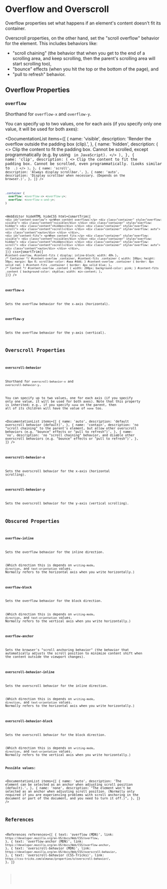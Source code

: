 
<MetadataConfigurer title="Overflow and Overscroll" dateCreated="2021-03-14" />

# Overflow and Overscroll

Overflow properties set what happens if an element's content doesn't fit its container.

Overscroll properties, on the other hand, set the "scroll overflow" behavior for the element. This includes behaviors like:

- "scroll chaining" (the behavior that when you get to the end of a scrolling area, and keep scrolling, then the parent's scrolling area will start scrolling too),
- "bounce" effects (when you hit the top or the bottom of the page), and
- "pull to refresh" behavior.

## Overflow Properties

### `overflow`

Shorthand for `overflow-x` and `overflow-y`.

You can specify up to two values, one for each axis (if you specify only one value, it will be used for both axes):

<DocumentationList
  items={[
    {
      name: 'visible',
      description: 'Render the overflow outside the padding box (clip).',
    },
    {
      name: 'hidden',
      description: (
        <>
          Clip the content to fit the padding box. Cannot be scrolled, except programmatically (e.g.
          by using <Code str="element.offsetLeft" /> in JavaScript).
        </>
      ),
    },
    {
      name: 'clip',
      description: (
        <>
          Clip the content to fit the padding box. Cannot be scrolled, even programmatically. (Looks
          similar to <Code str="hidden" />
          .)
        </>
      ),
    },
    {
      name: 'scroll',
      description: 'Always display scrollbar.',
    },
    {
      name: 'auto',
      description: 'Display scrollbar when necessary. (Depends on the browser.)',
    },
  ]}
/>

```css
.container {
  overflow: <overflow-x> <overflow-y>;
  overflow: <overflow-x-and-y>;
}
```

<WebEditor
  hideHTML
  hideCSS
  html={smartTrim([
    `
      <div id="content-overlow">
        <p>When content overflows:</p>
        <div class="container" style="overflow: visible">
          <div class="content">visible</div>
        </div>
        <div class="container" style="overflow: hidden">
          <div class="content">hidden</div>
        </div>
        <div class="container" style="overflow: scroll">
          <div class="content">scroll</div>
        </div>
        <div class="container" style="overflow: auto">
          <div class="content">auto</div>
        </div>
      </div>
    `,
    `
      <div id="content-fits">
        <p>When content fits:</p>
        <div class="container" style="overflow: visible">
          <div class="content">visible</div>
        </div>
        <div class="container" style="overflow: hidden">
          <div class="content">hidden</div>
        </div>
        <div class="container" style="overflow: scroll">
          <div class="content">scroll</div>
        </div>
        <div class="container" style="overflow: auto">
          <div class="content">auto</div>
        </div>
      </div>
    `,
  ])}
  css={smartTrim([
    `
      #content-overlow,
      #content-fits {
        display: inline-block;
        width: 40%
      }
    `,
    `
      /* Container */
      #content-overlow .container,
      #content-fits .container {
        width: 100px;
        height: 50px;
        margin: 8px 0;
        scrollbar-color: #aaa #ddd;
      }
      #content-overlow .container {
        border: 4px solid red;
      }
      #content-fits .container {
        border: 4px solid blue;
      }
    `,
    `
      /* Content */
      #content-overlow .content {
        width: 200px;
        background-color: pink;
      }
      #content-fits .content {
        background-color: skyblue;
        width: min-content;
      }
    `,
  ])}
/>

### `overflow-x`

Sets the overflow behavior for the x-axis (horizontal).

### `overflow-y`

Sets the overflow behavior for the y-axis (vertical).

## Overscroll Properties

### `overscroll-behavior`

Shorthand for `overscroll-behavior-x` and `overscroll-behavior-y`.

You can specify up to two values, one for each axis (if you specify only one value, it will be used for both axes).
Note that this property is inherited; e.g., if you specify `none` on the parent, then all of its children will have the value of `none` too.

<DocumentationList
  items={[
    {
      name: 'auto',
      description: 'default overscroll behavior (default)',
    },
    {
      name: 'contain',
      description:
        'no "scroll chaining" to the parent\'s element, but allow other overscroll behaviors (e.g. "bounce" effects or "pull to refresh")',
    },
    {
      name: 'no',
      description:
        'no "scroll chaining" behavior, and disable other overscroll behaviors (e.g. "bounce" effects or "pull to refresh")',
    },
  ]}
/>

### `overscroll-behavior-x`

Sets the overscroll behavior for the x-axis (horizontal scrolling).

### `overscroll-behavior-y`

Sets the overscroll behavior for the y-axis (vertical scrolling).

## Obscured Properties

### `overflow-inline`

Sets the overflow behavior for the inline direction.

(Which direction this is depends on `writing-mode`, `direction`, and `text-orientation` values. Normally refers to the horizontal axis when you write horizontally.)

### `overflow-block`

Sets the overflow behavior for the block direction.

(Which direction this is depends on `writing-mode`, `direction`, and `text-orientation` values. Normally refers to the vertical axis when you write horizontally.)

### `overflow-anchor`

Sets the browser's "scroll anchoring behavior" (the behavior that automatically adjusts the scroll position to minimize content shift when the content outside the viewport changes).

### `overscroll-behavior-inline`

Sets the overscroll behavior for the inline direction.

(Which direction this is depends on `writing-mode`, `direction`, and `text-orientation` values. Normally refers to the horizontal axis when you write horizontally.)

### `overscroll-behavior-block`

Sets the overscroll behavior for the block direction.

(Which direction this is depends on `writing-mode`, `direction`, and `text-orientation` values. Normally refers to the vertical axis when you write horizontally.)

**Possible values:**

<DocumentationList
  items={[
    {
      name: 'auto',
      description:
        'The element can be selected as an anchor when adjusting scroll position (default).',
    },
    {
      name: 'none',
      description:
        "The element won't be selected as an anchor when adjusting scroll position. (Normally only required if you are experiencing problems with scroll anchoring in the document or part of the document, and you need to turn it off.)",
    },
  ]}
/>

## References

<References
  references={[
    {
      text: 'overflow (MDN)',
      link: `https://developer.mozilla.org/en-US/docs/Web/CSS/overflow`,
    },
    {
      text: 'overflow-anchor (MDN)',
      link: `https://developer.mozilla.org/en-US/docs/Web/CSS/overflow-anchor`,
    },
    {
      text: 'overscroll-behavior (MDN)',
      link: `https://developer.mozilla.org/en-US/docs/Web/CSS/overscroll-behavior`,
    },
    {
      text: 'overscroll-behavior (CSS-Tricks)',
      link: `https://css-tricks.com/almanac/properties/o/overscroll-behavior/`,
    },
  ]}
></References>
